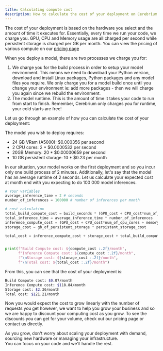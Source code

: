 ```yaml
---
title: Calculating compute cost
description: How to calculate the cost of your deployment on Cerebrium
---
```


The cost of your deployment is based on the hardware you select and the amount of time it executes for. Essentially, every time we run your code, we charge you.
GPU, CPU and Memory usage are all charged per second while persistent storage is charged per GB per month. You can view the pricing of various compute on our [pricing page](https://www.cerebrium.ai/pricing)

When you deploy a model, there are two processes we charge you for:

1. We charge you for the build process in order to setup your model environment. This means we need to download your Python version, download and install Linux packages, Python packages
   and any model files you require. We only charge you for a model build once until you change your environment ie: add more packages - then we will charge you again since
   we rebuild the environment.
2. The model runtime. This is the amount of time it takes your code to run from start to finish.
   Remember, Cerebrium only charges you for runtime, your cold starts are free!

Let us go through an example of how you can calculate the cost of your deployment:

The model you wish to deploy requires:

- 24 GB VRam (A5000): $0.000356 per second
- 2 CPU cores: 2 \* $0.0000532 per second
- 20GB Memory: 20 \* $0.00000659 per second
- 10 GB persistent storage: 10 \* $0.23 per month

In our situation, your model works on the first deployment and so you incur only one build process of 2 minutes. Additionally, let's say that the model has an average runtime of 2 seconds. Let us calculate your
expected cost at month end with you expecting to do 100 000 model inferences.

```python
# Your variables
average_inference_time = 2 # seconds
number_of_inferences = 100000 # number of inferences per month

# cost calculation
total_build_compute_cost = build_seconds * (GPU_cost + CPU_cost*num_of_cpu_cores + memory_cost*gb_of_RAM )
total_inference_time = average_inference_time * number_of_inferences
inference_compute_cost = (GPU_cost + CPU_cost*num_of_cpu_cores + memory_cost*gb_of_RAM ) * total_inference_time
storage_cost = gb_of_persistent_storage * persistant_storage_cost

total_cost = inference_compute_cost + storage_cost + total_build_compute_cost


print(f"Build Compute cost: ${compute_cost :.2f}/month",
      f"Inference Compute cost: ${compute_cost :.2f}/month",
      f"\nStorage cost: ${storage_cost :.2f}/month",
      f"\nTotal cost: ${total_cost :.2f}/month")
```

From this, you can see that the cost of your deployment is:

```bash
Build Compute cost: $0.07/month
Inference Compute cost: $118.84/month
Storage cost: $2.30/month
Total cost: $121.21/month
```

Now you would expect the cost to grow linearly with the number of requests you get however, we want to help you grow your business and so we are happy to discount your computing cost as you grow.
To see the discounts you can get for your volume, check out our pricing page or contact us directly.

As you grow, don't worry about scaling your deployment with demand, sourcing new hardware or managing your infrastructure.  
You can focus on your code and we'll handle the rest.
